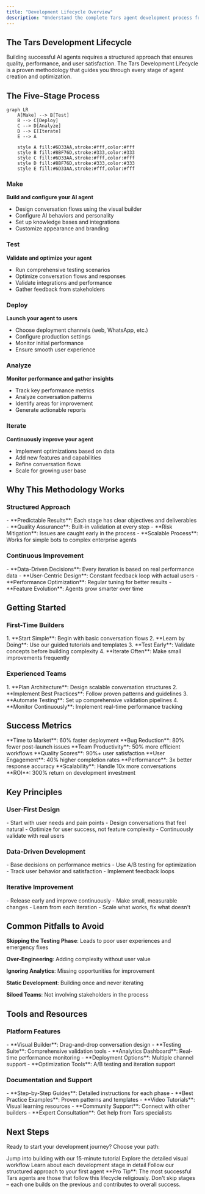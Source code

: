 ```yaml
---
title: "Development Lifecycle Overview"
description: "Understand the complete Tars agent development process from concept to optimization"
---
```


## The Tars Development Lifecycle

Building successful AI agents requires a structured approach that ensures quality, performance, and user satisfaction. The Tars Development Lifecycle is a proven methodology that guides you through every stage of agent creation and optimization.

## The Five-Stage Process

```mermaid
graph LR
    A[Make] --> B[Test]
    B --> C[Deploy]
    C --> D[Analyze]
    D --> E[Iterate]
    E --> A
    
    style A fill:#6D33AA,stroke:#fff,color:#fff
    style B fill:#8BF76D,stroke:#333,color:#333
    style C fill:#6D33AA,stroke:#fff,color:#fff
    style D fill:#8BF76D,stroke:#333,color:#333
    style E fill:#6D33AA,stroke:#fff,color:#fff
```

### Make
<Icon icon="hammer" /> **Build and configure your AI agent**
- Design conversation flows using the visual builder
- Configure AI behaviors and personality
- Set up knowledge bases and integrations
- Customize appearance and branding

### Test
<Icon icon="flask" /> **Validate and optimize your agent**
- Run comprehensive testing scenarios
- Optimize conversation flows and responses
- Validate integrations and performance
- Gather feedback from stakeholders

### Deploy
<Icon icon="rocket" /> **Launch your agent to users**
- Choose deployment channels (web, WhatsApp, etc.)
- Configure production settings
- Monitor initial performance
- Ensure smooth user experience

### Analyze
<Icon icon="chart-line" /> **Monitor performance and gather insights**
- Track key performance metrics
- Analyze conversation patterns
- Identify areas for improvement
- Generate actionable reports

### Iterate
<Icon icon="arrows-rotate" /> **Continuously improve your agent**
- Implement optimizations based on data
- Add new features and capabilities
- Refine conversation flows
- Scale for growing user base

## Why This Methodology Works

### Structured Approach
<Icon icon="building" />
- **Predictable Results**: Each stage has clear objectives and deliverables
- **Quality Assurance**: Built-in validation at every step
- **Risk Mitigation**: Issues are caught early in the process
- **Scalable Process**: Works for simple bots to complex enterprise agents

### Continuous Improvement
<Icon icon="trending-up" />
- **Data-Driven Decisions**: Every iteration is based on real performance data
- **User-Centric Design**: Constant feedback loop with actual users
- **Performance Optimization**: Regular tuning for better results
- **Feature Evolution**: Agents grow smarter over time

## Getting Started

### First-Time Builders
<Icon icon="seedling" />
1. **Start Simple**: Begin with basic conversation flows
2. **Learn by Doing**: Use our guided tutorials and templates
3. **Test Early**: Validate concepts before building complexity
4. **Iterate Often**: Make small improvements frequently

### Experienced Teams
<Icon icon="users" />
1. **Plan Architecture**: Design scalable conversation structures
2. **Implement Best Practices**: Follow proven patterns and guidelines
3. **Automate Testing**: Set up comprehensive validation pipelines
4. **Monitor Continuously**: Implement real-time performance tracking

## Success Metrics

<Columns cols={2}>
  <Card title="Development Efficiency" icon="clock">
    **Time to Market**: 60% faster deployment
    **Bug Reduction**: 80% fewer post-launch issues
    **Team Productivity**: 50% more efficient workflows
    **Quality Scores**: 90%+ user satisfaction
  </Card>
  <Card title="Business Impact" icon="trending-up">
    **User Engagement**: 40% higher completion rates
    **Performance**: 3x better response accuracy
    **Scalability**: Handle 10x more conversations
    **ROI**: 300% return on development investment
  </Card>
</Columns>

## Key Principles

### User-First Design
<Icon icon="heart" />
- Start with user needs and pain points
- Design conversations that feel natural
- Optimize for user success, not feature complexity
- Continuously validate with real users

### Data-Driven Development
<Icon icon="chart-bar" />
- Base decisions on performance metrics
- Use A/B testing for optimization
- Track user behavior and satisfaction
- Implement feedback loops

### Iterative Improvement
<Icon icon="refresh" />
- Release early and improve continuously
- Make small, measurable changes
- Learn from each iteration
- Scale what works, fix what doesn't

## Common Pitfalls to Avoid

<Icon icon="x" color="red" /> **Skipping the Testing Phase**: Leads to poor user experiences and emergency fixes

<Icon icon="x" color="red" /> **Over-Engineering**: Adding complexity without user value

<Icon icon="x" color="red" /> **Ignoring Analytics**: Missing opportunities for improvement

<Icon icon="x" color="red" /> **Static Development**: Building once and never iterating

<Icon icon="x" color="red" /> **Siloed Teams**: Not involving stakeholders in the process

## Tools and Resources

### Platform Features
<Icon icon="tools" />
- **Visual Builder**: Drag-and-drop conversation design
- **Testing Suite**: Comprehensive validation tools
- **Analytics Dashboard**: Real-time performance monitoring
- **Deployment Options**: Multiple channel support
- **Optimization Tools**: A/B testing and iteration support

### Documentation and Support
<Icon icon="book-open" />
- **Step-by-Step Guides**: Detailed instructions for each phase
- **Best Practice Examples**: Proven patterns and templates
- **Video Tutorials**: Visual learning resources
- **Community Support**: Connect with other builders
- **Expert Consultation**: Get help from Tars specialists

## Next Steps

Ready to start your development journey? Choose your path:

<CardGroup cols={2}>
  <Card title="Quick Start" icon="rocket" href="/quickstart">
    Jump into building with our 15-minute tutorial
  </Card>
  <Card title="Lifecycle Diagram" icon="sitemap" href="/introduction-to-development/lifecycle-diagram">
    Explore the detailed visual workflow
  </Card>
  <Card title="Stage Breakdown" icon="layers" href="/introduction-to-development/workflow-stages-explained">
    Learn about each development stage in detail
  </Card>
  <Card title="Getting Started Guide" icon="play" href="/introduction-to-development/getting-started-with-workflow">
    Follow our structured approach to your first agent
  </Card>
</CardGroup>

<Note>
  **Pro Tip**: The most successful Tars agents are those that follow this lifecycle religiously. Don't skip stages – each one builds on the previous and contributes to overall success.
</Note>
